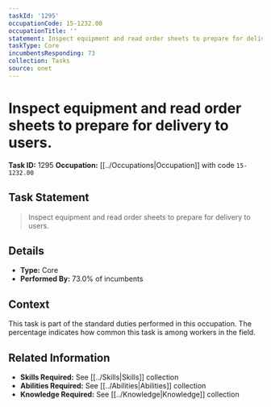 ```yaml
---
taskId: '1295'
occupationCode: 15-1232.00
occupationTitle: ''
statement: Inspect equipment and read order sheets to prepare for delivery to users.
taskType: Core
incumbentsResponding: 73
collection: Tasks
source: onet
---
```

# Inspect equipment and read order sheets to prepare for delivery to users.

**Task ID:** 1295
**Occupation:** [[../Occupations|Occupation]] with code `15-1232.00`

## Task Statement

> Inspect equipment and read order sheets to prepare for delivery to users.

## Details

- **Type:** Core
- **Performed By:** 73.0% of incumbents

## Context

This task is part of the standard duties performed in this occupation. The percentage indicates how common this task is among workers in the field.

## Related Information

- **Skills Required:** See [[../Skills|Skills]] collection
- **Abilities Required:** See [[../Abilities|Abilities]] collection
- **Knowledge Required:** See [[../Knowledge|Knowledge]] collection
